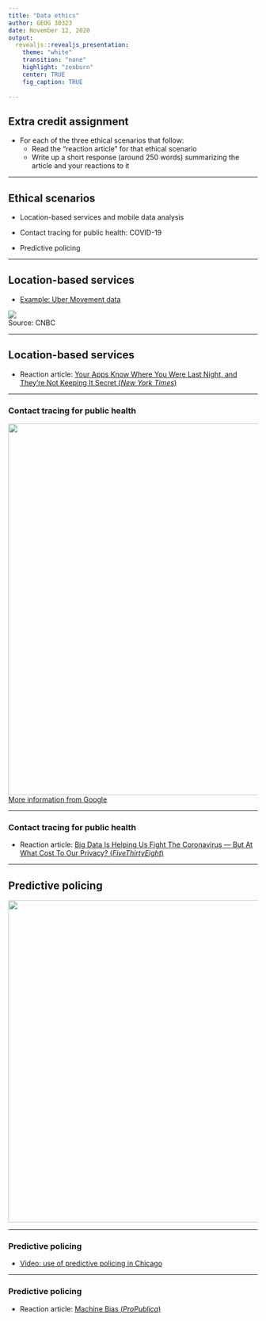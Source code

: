 ```yaml
---
title: "Data ethics"
author: GEOG 30323
date: November 12, 2020
output: 
  revealjs::revealjs_presentation: 
    theme: "white"
    transition: "none"
    highlight: "zenburn"
    center: TRUE
    fig_caption: TRUE
    
---
```


## Extra credit assignment

* For each of the three ethical scenarios that follow: 
  - Read the "reaction article" for that ethical scenario
  - Write up a short response (around 250 words) summarizing the article and your reactions to it

---

## Ethical scenarios

* Location-based services and mobile data analysis

* Contact tracing for public health: COVID-19

* Predictive policing

---

## Location-based services

* [Example: Uber Movement data](https://movement.uber.com/?lang=en-US)

<img src="https://image.cnbcfm.com/api/v1/image/106170365-1570549735005uber-tracking.jpg?v=1570549772?w=720&h=405"><figcaption>Source: CNBC</figcaption>

---

## Location-based services

* Reaction article: [Your Apps Know Where You Were Last Night, and They're Not Keeping It Secret (_New York Times_)](https://www.nytimes.com/interactive/2018/12/10/business/location-data-privacy-apps.html)

---

### Contact tracing for public health

<img src=img/contact_tracing.jpg style="width: 750px"><figcaption>[More information from Google](https://blog.google/inside-google/company-announcements/apple-and-google-partner-covid-19-contact-tracing-technology)</figcaption>

---

### Contact tracing for public health

* Reaction article: [Big Data Is Helping Us Fight The Coronavirus — But At What Cost To Our Privacy? (_FiveThirtyEight_)](https://fivethirtyeight.com/features/big-data-is-helping-us-fight-the-coronavirus-but-at-what-cost-to-our-privacy/)

---

## Predictive policing

<img src="https://www.pluggedin.com/wp-content/uploads/2019/12/minority-report-2048x1354.jpg" style="width: 650px"></figcaption>

---

### Predictive policing

* [Video: use of predictive policing in Chicago](http://abc7chicago.com/video/embed/?pid=1486730)

---

### Predictive policing

* Reaction article: [Machine Bias (_ProPublica_)](https://www.propublica.org/article/machine-bias-risk-assessments-in-criminal-sentencing)











<style>

.reveal section img {
  background:none; 
  border:none; 
  box-shadow:none;
  }

h3 {



}
  
</style>

